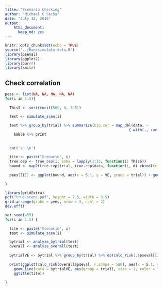 ```yaml
---
title: "Scenario Checking"
author: "Michael C Sachs"
date: "July 12, 2016"
output: 
    html_document:
      keep_md: yes
---
```


```r
knitr::opts_chunk$set(echo = TRUE)
source("../Run/simulate-data.R")
library(pseval)
library(ggplot2)
library(purrr)
library(knitr)
```

## Check correlation

```r
pees <- list(NA, NA, NA, NA, NA)
for(i in 1:5){
  
  ThisS <- sort(runif(500, 0, 3.5))

  test <- simulate_scen(i)
  
  test %>% group_by(trial) %>% summarize(bip.cor = map_dbl(data, ~ 
                                                         { with(., cor(BIP, S.obs, use = "pairwise")) })) %>% 
    kable %>% print
  
  
  cat('\n \n')
  
  tite <- paste("Scenario", i)
  true.cep <- true_cep(i, Sobs = lapply(1:12, function(i) ThisS))
  bound <- map2(true.cep$trial, true.cep$data, function(i, d) cbind(trial = i, d)) %>% bind_rows
  
  pees[[i]] <- ggplot(bound, aes(x = S.1, y = VE, group = trial)) + geom_line() + ggtitle(tite) + ylab("minus log relative risk")
  
}

library(gridExtra)
pdf("true-scens.pdf", height = 7.5, width = 6.5)
grid.arrange(grobs = pees, nrow = 3, ncol = 2)
dev.off()
```


```r
set.seed(453)
for(i in 1:5) {
  
  tite <- paste("Scenario", i)
  test <- simulate_scen(i)

  bytrial <- analyze_bytrial(test)
  overall <- analyze_overall(test)
  
  bytrialVE <- bytrial %>% group_by(trial) %>% do(calc_risk(.$pseval[[1]], n.samps = 500))
  
  print(ggplot(calc_risk(overall$pseval, n.samps = 500), aes(x = S.1, y = Y)) + geom_line(size = 2, color = "blue") +
    geom_line(data = bytrialVE, aes(group = trial), size = 1, color = "grey50") + 
    ggtitle(tite))
  
}
```


